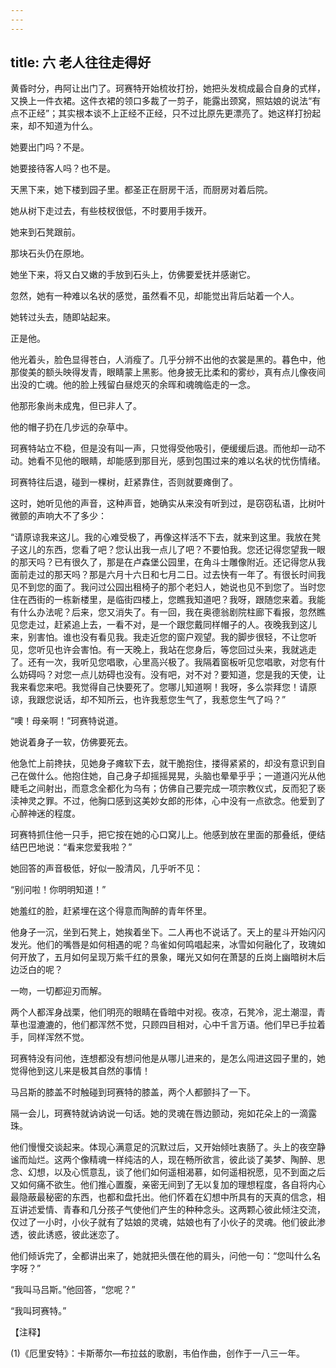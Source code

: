 ```yaml
---
---
---
```

title: 六 老人往往走得好
---





黄昏时分，冉阿让出门了。珂赛特开始梳妆打扮，她把头发梳成最合自身的式样，又换上一件衣裙。这件衣裙的领口多裁了一剪子，能露出颈窝，照姑娘的说法“有点不正经”；其实根本谈不上正经不正经，只不过比原先更漂亮了。她这样打扮起来，却不知道为什么。

她要出门吗？不是。

她要接待客人吗？也不是。

天黑下来，她下楼到园子里。都圣正在厨房干活，而厨房对着后院。

她从树下走过去，有些枝杈很低，不时要用手拨开。

她来到石凳跟前。

那块石头仍在原地。

她坐下来，将又白又嫩的手放到石头上，仿佛要爱抚并感谢它。

忽然，她有一种难以名状的感觉，虽然看不见，却能觉出背后站着一个人。

她转过头去，随即站起来。

正是他。

他光着头，脸色显得苍白，人消瘦了。几乎分辨不出他的衣裳是黑的。暮色中，他那俊美的额头映得发青，眼睛蒙上黑影。他身披无比柔和的雾纱，真有点儿像夜间出没的亡魂。他的脸上残留白昼熄灭的余晖和魂魄临走的一念。

他那形象尚未成鬼，但已非人了。

他的帽子扔在几步远的杂草中。

珂赛特站立不稳，但是没有叫一声，只觉得受他吸引，便缓缓后退。而他却一动不动。她看不见他的眼睛，却能感到那目光，感到包围过来的难以名状的忧伤情绪。

珂赛特往后退，碰到一棵树，赶紧靠住，否则就要瘫倒了。

这时，她听见他的声音，这种声音，她确实从来没有听到过，是窃窃私语，比树叶微颤的声响大不了多少：

“请原谅我来这儿。我的心难受极了，再像这样活不下去，就来到这里。我放在凳子这儿的东西，您看了吧？您认出我一点儿了吧？不要怕我。您还记得您望我一眼的那天吗？已有很久了，那是在卢森堡公园里，在角斗士雕像附近。还记得您从我面前走过的那天吗？那是六月十六日和七月二日。过去快有一年了。有很长时间我见不到您的面了。我问过公园出租椅子的那个老妇人，她说也见不到您了。当时您住在西街的一栋新楼里，是临街四楼上，您瞧我知道吧？我呀，跟随您来着。我能有什么办法呢？后来，您又消失了。有一回，我在奥德翁剧院柱廊下看报，忽然瞧见您走过，赶紧追上去，一看不对，是一个跟您戴同样帽子的人。夜晚我到这儿来，别害怕。谁也没有看见我。我走近您的窗户观望。我的脚步很轻，不让您听见，您听见也许会害怕。有一天晚上，我站在您身后，等您回过头来，我就逃走了。还有一次，我听见您唱歌，心里高兴极了。我隔着窗板听见您唱歌，对您有什么妨碍吗？对您一点儿妨碍也没有。没有吧，对不对？要知道，您是我的天使，让我来看您来吧。我觉得自己快要死了。您哪儿知道啊！我呀，多么崇拜您！请原谅，我跟您说话，却不知所云，也许我惹您生气了，我惹您生气了吗？”

“噢！母亲啊！”珂赛特说道。

她说着身子一软，仿佛要死去。

他急忙上前搀扶，见她身子瘫软下去，就干脆抱住，搂得紧紧的，却没有意识到自己在做什么。他抱住她，自己身子却摇摇晃晃，头脑也晕晕乎乎；一道道闪光从他睫毛之间射出，而意念全都化为乌有；仿佛自己要完成一项宗教仪式，反而犯了亵渎神灵之罪。不过，他胸口感到这美妙女郎的形体，心中没有一点欲念。他爱到了心醉神迷的程度。

珂赛特抓住他一只手，把它按在她的心口窝儿上。他感到放在里面的那叠纸，便结结巴巴地说：“看来您爱我啦？”

她回答的声音极低，好似一股清风，几乎听不见：

“别问啦！你明明知道！”

她羞红的脸，赶紧埋在这个得意而陶醉的青年怀里。

他身子一沉，坐到石凳上，她挨着坐下。二人再也不说话了。天上的星斗开始闪闪发光。他们的嘴唇是如何相遇的呢？鸟雀如何鸣唱起来，冰雪如何融化了，玫瑰如何开放了，五月如何呈现万紫千红的景象，曙光又如何在萧瑟的丘岗上幽暗树木后边泛白的呢？

一吻，一切都迎刃而解。

两个人都浑身战栗，他们明亮的眼睛在昏暗中对视。夜凉，石凳冷，泥土潮湿，青草也湿漉漉的，他们都浑然不觉，只顾四目相对，心中千言万语。他们早已手拉着手，同样浑然不觉。

珂赛特没有问他，连想都没有想问他是从哪儿进来的，是怎么闯进这园子里的，她觉得他到这儿来是极其自然的事情！

马吕斯的膝盖不时触碰到珂赛特的膝盖，两个人都颤抖了一下。

隔一会儿，珂赛特就讷讷说一句话。她的灵魂在唇边颤动，宛如花朵上的一滴露珠。

他们慢慢交谈起来。体现心满意足的沉默过后，又开始倾吐衷肠了。头上的夜空静谧而灿烂。这两个像精魂一样纯洁的人，现在畅所欲言，彼此谈了美梦、陶醉、思念、幻想，以及心慌意乱，谈了他们如何遥相渴慕，如何遥相祝愿，见不到面之后又如何痛不欲生。他们推心置腹，亲密无间到了无以复加的理想程度，各自将内心最隐蔽最秘密的东西，也都和盘托出。他们怀着在幻想中所具有的天真的信念，相互讲述爱情、青春和几分孩子气使他们产生的种种念头。这两颗心彼此倾注交流，仅过了一小时，小伙子就有了姑娘的灵魂，姑娘也有了小伙子的灵魂。他们彼此渗透，彼此诱惑，彼此迷恋了。

他们倾诉完了，全都讲出来了，她就把头偎在他的肩头，问他一句：“您叫什么名字呀？”

“我叫马吕斯。”他回答，“您呢？”

“我叫珂赛特。”

【注释】



(1)《厄里安特》：卡斯蒂尔—布拉兹的歌剧，韦伯作曲，创作于一八三一年。